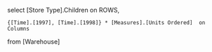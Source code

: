 select 
	[Store Type].Children on ROWS,

	{[Time].[1997], [Time].[1998]} * [Measures].[Units Ordered]  on Columns
from [Warehouse]